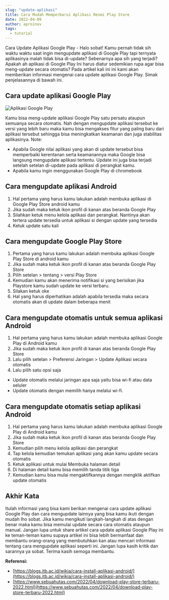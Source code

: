 ```yaml
---
slug: "update-aplikasi"
title: Cara Mudah Memperbarui Aplikasi Resmi Play Store
date: 2022-04-09
author: aproinov
tags:
  - tutorial
---
```


Cara Update Aplikasi Google Play - Halo sobat! Kamu pernah tidak sih waktu waktu saat ingin mengupdate aplikasi di Google Play tapi ternyata aplikasinya malah tidak bisa di-update? Sebenarnya apa sih yang terjadi? Apakah ah aplikasi di Google Play Ini harus diatur sedemikian rupa agar bisa meng-update secara otomatis? 
Pada artikel kali ini ini kami akan memberikan informasi mengenai cara update aplikasi Google Play. Simak penjelasannya di bawah ini.

## Cara update aplikasi Google Play 

![Aplikasi Google Play](/images/aplikasi_google_play.jpg)

Kamu bisa meng-update aplikasi Google Play satu persatu ataupun semuanya secara otomatis. Nah dengan mengupdate aplikasi tersebut ke versi yang lebih baru maka kamu bisa mengakses fitur yang paling baru dari aplikasi tersebut sehingga bisa meningkatkan keamanan dan juga stabilitas aplikasinya.
Note:

- Apabila Google nilai aplikasi yang akan di update tersebut bisa memperbaiki kerentanan serta keamanannya maka Google bisa langsung mengupdate aplikasi tertentu. Update ini juga bisa terjadi setelah setelan di-update pada aplikasi di perangkat kamu.
- Apabila kamu ingin menggunakan Google Play di chromebook

## Cara mengupdate aplikasi Android

1.	Hal pertama yang harus kamu lakukan adalah membuka aplikasi di Google Play Store android kamu
2.	Jika sudah maka ketuk ikon profil di kanan atas beranda Google Play
3.	Silahkan ketuk menu kelola aplikasi dan perangkat. Nantinya akan tertera update tersedia untuk aplikasi si dengan update yang tersedia
4.	Ketuk update satu kali

## Cara mengupdate Google Play Store

1.	Pertama yang harus kamu lakukan adalah membuka aplikasi Google Play Store di android kamu
2.	Jika sudah maka ketuk ikon profil di kanan atas beranda Google Play Store
3.	Pilih setelan > tentang > versi Play Store
4.	Kemudian kamu akan menerima notifikasi si yang berisikan jika Playstore kamu sudah update ke versi terbaru.
5.	Silakan ketuk oke
6.	Hal yang harus diperhatikan adalah apabila tersedia maka secara otomatis akan di update dalam beberapa menit

## Cara mengupdate otomatis untuk semua aplikasi Android

1.	Hal pertama yang harus kamu lakukan adalah membuka aplikasi Google Play di Android kamu
2.	Jika sudah maka ketuk ikon profil di kanan atas beranda Google Play Store
3.	Lalu pilih setelan > Preferensi Jaringan > Update Aplikasi secara otomatis
4.	Lalu pilih satu opsi saja

- Update otomatis melalui jaringan apa saja yaitu bisa wi-fi atau data seluler
- Update otomatis dengan memilih hanya melalui wi-fi. 

## Cara mengupdate otomatis setiap aplikasi Android

1.	Hal pertama yang harus kamu lakukan adalah membuka aplikasi Google Play di Android kamu
2.	Jika sudah maka ketuk ikon profil di kanan atas beranda Google Play Store
3.	Kemudian pilih menu kelola aplikasi dan perangkat
4.	Tap kelola kemudian temukan aplikasi yang akan kamu update secara otomatis
5.	Ketuk aplikasi untuk mulai Membuka halaman detail
6.	Di halaman detail kamu bisa memilih tanda titik tiga
7.	Kemudian kamu bisa mulai mengaktifkannya dengan mengklik aktifkan update otomatis

## Akhir Kata

Itulah informasi yang bisa kami berikan mengenai cara update aplikasi Google Play dan cara mengupdate lainnya yang bisa kamu ikuti dengan mudah lho sobat. Jika kamu mengikuti langkah-langkah di atas dengan benar maka kamu bisa memulai update secara cara otomatis ataupun manual.
Jangan lupa untuk share artikel cara update aplikasi Google Play ini ke teman-teman kamu supaya artikel ini bisa lebih bermanfaat dan membantu orang-orang yang membutuhkan kan atau mencari informasi tentang cara mengupdate aplikasi seperti ini.
Jangan lupa kasih kritik dan sarannya ya sobat. Terima kasih semoga membantu.

**Referensi:**

- [https://blogs.itb.ac.id/wikia/cara-install-aplikasi-android/](https://blogs.itb.ac.id/wikia/cara-install-aplikasi-android/)
- [https://www.sebuahutas.com/2022/04/download-play-store-terbaru-2022.html](https://www.sebuahutas.com/2022/04/download-play-store-terbaru-2022.html)
